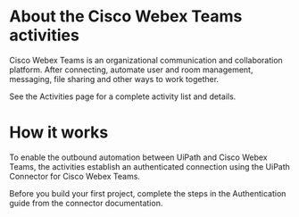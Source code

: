 ﻿# About the Cisco Webex Teams activities

Cisco Webex Teams is an organizational communication and collaboration platform. After connecting, automate user and room management, messaging, file sharing and other ways to work together.

See the Activities page for a complete activity list and details.

# How it works

To enable the outbound automation between UiPath and Cisco Webex Teams, the activities establish an authenticated connection using the UiPath Connector for Cisco Webex Teams.

Before you build your first project, complete the steps in the Authentication guide from the connector documentation.
